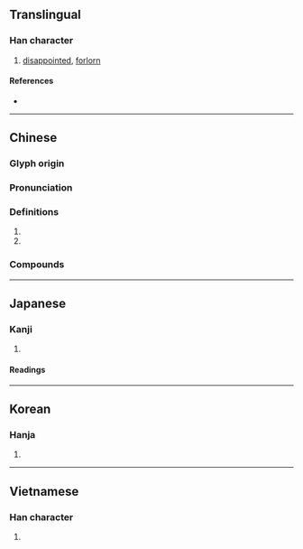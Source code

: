{{character info/new}}
==Translingual==

===Han character===
{{Han char|rn=9|rad=人|as=06|sn=8|four=23214|canj=OJHP|ids=⿰亻宅}}

# [[disappointed]], [[forlorn]]

====References====
* {{Han ref|kx=0102.130|dkj=00602|dj=0216.110|hdz=10154.030|uh=4F98|ud=20376|bh=CBB2|bd=52146}}

----

==Chinese==
{{zh-forms}}

===Glyph origin===
{{Han etym}}

===Pronunciation===
{{zh-pron
|m=chà
|c=caa3
|mc=y
|oc=y
|cat=
}}

===Definitions===
{{zh-hanzi}}

# {{zh-only|侘傺}}
# {{zh-alt-form|詫|to [[brag]]; to [[boast]]}}

===Compounds===
{{zh-der|侘傺}}

----

==Japanese==

===Kanji===
{{ja-kanji|grade=|rs=人06}}

# {{defn|lang=ja|sort=人06}}

====Readings====
{{ja-readings
|goon=ちゃ
|kanon=た
|kun=ほこ-る, わ-びる, わび-し.い
}}

----

==Korean==

===Hanja===
{{ko-hanja|hangeul=차|rv=cha|mr=ch'a}}

# {{defn|lang=ko|sort=人06}}

----

==Vietnamese==

===Han character===
{{vi-hantu|[[sá]]|rs=人06}}

# {{defn|lang=vi|sort=人06}}